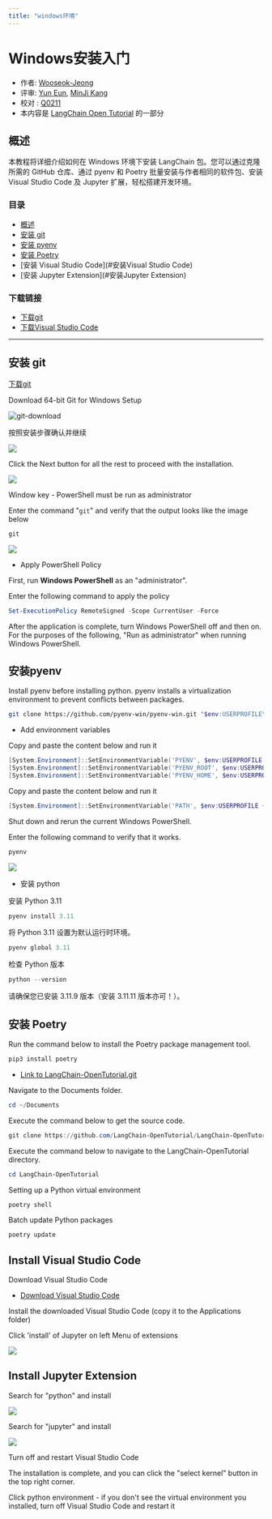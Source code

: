 ```yaml
---
title: "windows环境"
---
```


# Windows安装入门

- 作者: [Wooseok-Jeong](https://github.com/jeong-wooseok)
- 评审: [Yun Eun](https://github.com/yuneun92), [MinJi Kang](https://www.linkedin.com/in/minji-kang-995b32230/)
- 校对 : [Q0211](https://github.com/Q0211)
- 本内容是 [LangChain Open Tutorial](https://github.com/LangChain-OpenTutorial/LangChain-OpenTutorial) 的一部分

<Card title="打开Colab" href="https://colab.research.google.com/github/LangChain-OpenTutorial/LangChain-OpenTutorial/blob/main/01-Basic/01-Getting-Started-Windows.ipynb" img="https://colab.research.google.com/assets/colab-badge.svg">
  
</Card>

<Card title="打开github" href="https://github.com/LangChain-OpenTutorial/LangChain-OpenTutorial/blob/main/01-Basic/01-Getting-Started-Windows.ipynb" img="https://img.shields.io/badge/Open%20in%20GitHub-181717?style=flat-square&logo=github&logoColor=white">
  
</Card>

## 概述

本教程将详细介绍如何在 Windows 环境下安装 LangChain 包。您可以通过克隆所需的 GitHub 仓库、通过 pyenv 和 Poetry 批量安装与作者相同的软件包、安装 Visual Studio Code 及 Jupyter 扩展，轻松搭建开发环境。

### 目录

- [概述](#概述)
- [安装 git](#安装git)
- [安装 pyenv](#安装pyenv)
- [安装 Poetry](#安装Poetry)
- [安装 Visual Studio Code](#安装Visual Studio Code)
- [安装 Jupyter Extension](#安装Jupyter Extension)

### 下载链接

- [下载git](https://git-scm.com/download/win)
- [下载Visual Studio Code](https://code.visualstudio.com/download)

---

## 安装 git

[下载git](https://git-scm.com/download/win)

Download 64-bit Git for Windows Setup

![git-download](./img/01-follow-the-installation-video-windows-01.png)

按照安装步骤确认并继续

![](./img/01-follow-the-installation-video-windows-02.png)

Click the Next button for all the rest to proceed with the installation.

![](./img/01-follow-the-installation-video-windows-03.png)

Window key - PowerShell must be run as administrator

Enter the command "`git`" and verify that the output looks like the image below

```powershell
git
```

![](./img/01-follow-the-installation-video-windows-04.png)

- Apply PowerShell Policy

First, run **Windows PowerShell** as an "administrator".

Enter the following command to apply the policy

```powershell
Set-ExecutionPolicy RemoteSigned -Scope CurrentUser -Force
```

After the application is complete, turn Windows PowerShell off and then on. For the purposes of the following, "Run as administrator" when running Windows PowerShell.

## 安装pyenv

Install pyenv before installing python. pyenv installs a virtualization environment to prevent conflicts between packages.

```bash
git clone https://github.com/pyenv-win/pyenv-win.git "$env:USERPROFILE\.pyenv"
```

- Add environment variables

Copy and paste the content below and run it

```powershell
[System.Environment]::SetEnvironmentVariable('PYENV', $env:USERPROFILE + "\.pyenv\pyenv-win\", "User")
[System.Environment]::SetEnvironmentVariable('PYENV_ROOT', $env:USERPROFILE + "\.pyenv\pyenv-win\", "User")
[System.Environment]::SetEnvironmentVariable('PYENV_HOME', $env:USERPROFILE + "\.pyenv\pyenv-win\", "User")
```

Copy and paste the content below and run it

```powershell
[System.Environment]::SetEnvironmentVariable('PATH', $env:USERPROFILE + "\.pyenv\pyenv-win\bin;" + $env:USERPROFILE + "\.pyenv\pyenv-win\shims;" + [System.Environment]::GetEnvironmentVariable('PATH', "User"), "User")
```

Shut down and rerun the current Windows PowerShell.

Enter the following command to verify that it works.

```powershell
pyenv
```

![](./img/01-follow-the-installation-video-windows-05.png)

- 安装 python

安装 Python 3.11

```powershell
pyenv install 3.11
```

将 Python 3.11 设置为默认运行时环境。


```powershell
pyenv global 3.11
```

检查 Python 版本

```powershell
python --version
```

请确保您已安装 3.11.9 版本（安装 3.11.11 版本亦可！）。

## 安装 Poetry

Run the command below to install the Poetry package management tool.

```bash
pip3 install poetry
```

- [Link to LangChain-OpenTutorial.git](https://github.com/LangChain-OpenTutorial/LangChain-OpenTutorial.git)

Navigate to the Documents folder.

```powershell
cd ~/Documents
```

Execute the command below to get the source code.

```powershell
git clone https://github.com/LangChain-OpenTutorial/LangChain-OpenTutorial.git
```

Execute the command below to navigate to the LangChain-OpenTutorial directory.

```powershell
cd LangChain-OpenTutorial
```

Setting up a Python virtual environment

```powershell
poetry shell
```

Batch update Python packages

```powershell
poetry update
```

## Install Visual Studio Code

Download Visual Studio Code

- [Download Visual Studio Code](https://code.visualstudio.com/download)

Install the downloaded Visual Studio Code (copy it to the Applications folder)

Click 'install' of Jupyter on left Menu of extensions

![](./img/01-follow-the-installation-video-windows-06.png)

## Install Jupyter Extension

Search for "python" and install

![](./img/01-follow-the-installation-video-windows-07.png)

Search for "jupyter" and install

![](./img/01-follow-the-installation-video-windows-08.png)

Turn off and restart Visual Studio Code

The installation is complete, and you can click the "select kernel" button in the top right corner.

Click python environment - if you don't see the virtual environment you installed, turn off Visual Studio Code and restart it